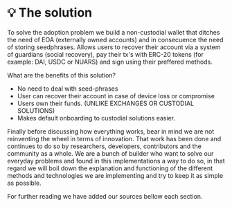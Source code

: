 # 💡 The solution

To solve the adoption problem we build a non-custodial wallet that ditches the need of EOA (externally owned accounts) and in consecuence the need of storing seedphrases. Allows users to recover their account via a system of guardians (social recovery), pay their tx's with ERC-20 tokens (for example: DAI, USDC or NUARS) and sign using their preffered methods.

What are the benefits of this solution?

- No need to deal with seed-phrases
- User can recover their account in case of device loss or compromise
- Users own their funds. (UNLIKE EXCHANGES OR CUSTODIAL SOLUTIONS)
- Makes default onboarding to custodial solutions easier.

Finally before discussing how everything works, bear in mind we are not reinventing the wheel in terms of innovation. That work has been done and continues to do so by researchers, developers, contributors and the community as a whole. We are a bunch of builder who want to solve our everyday problems and found in this implementations a way to do so, in that regard we will boil down the explanation and functioning of the different methods and technologies we are implementing and try to keep it as simple as possible.

For further reading we have added our sources bellow each section.
